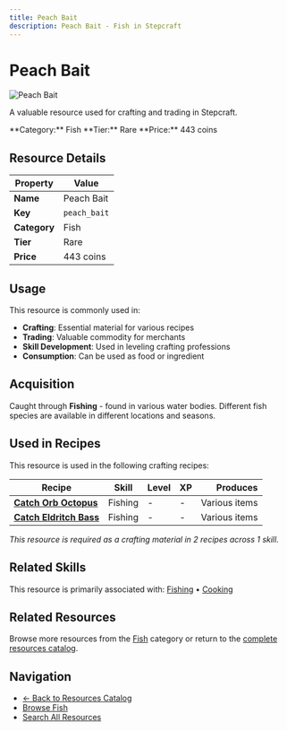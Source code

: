 ```yaml
---
title: Peach Bait
description: Peach Bait - Fish in Stepcraft
---
```


# Peach Bait

<div className="flex items-start gap-6 mb-8">
  <div className="flex-shrink-0">
    <img src="/assets/resources/fishing/peach_bait.png" alt="Peach Bait" className="w-24 h-24 border rounded-lg" />
  </div>
  <div className="flex-1">
    <div className="space-y-2">
      <p className="text-lg text-muted-foreground">A valuable resource used for crafting and trading in Stepcraft.</p>
      <div className="flex flex-wrap gap-4 text-sm">
        <span className="px-2 py-1 bg-blue-100 dark:bg-blue-900 rounded-md">
          **Category:** Fish
        </span>
        <span className="px-2 py-1 bg-blue-100 dark:bg-blue-900 rounded-md">
          **Tier:** Rare
        </span>
        <span className="px-2 py-1 bg-green-100 dark:bg-green-900 rounded-md">
          **Price:** 443 coins
        </span>
      </div>
    </div>
  </div>
</div>

## Resource Details

| Property | Value |
|----------|-------|
| **Name** | Peach Bait |
| **Key** | `peach_bait` |
| **Category** | Fish |
| **Tier** | Rare |
| **Price** | 443 coins |


## Usage

This resource is commonly used in:

- **Crafting**: Essential material for various recipes
- **Trading**: Valuable commodity for merchants
- **Skill Development**: Used in leveling crafting professions
- **Consumption**: Can be used as food or ingredient



## Acquisition

Caught through **Fishing** - found in various water bodies. Different fish species are available in different locations and seasons.


## Used in Recipes

This resource is used in the following crafting recipes:

| Recipe | Skill | Level | XP | Produces |
|--------|-------|-------|----|---------:|
| **[Catch Orb Octopus](/docs/skills/individual/fishing#orb_octopus)** | Fishing | - | - | Various items |
| **[Catch Eldritch Bass](/docs/skills/individual/fishing#eldritch_bass)** | Fishing | - | - | Various items |

*This resource is required as a crafting material in 2 recipes across 1 skill.*


## Related Skills

This resource is primarily associated with: [Fishing](/docs/skills/individual/fishing) • [Cooking](/docs/skills/individual/cooking)

## Related Resources

Browse more resources from the [Fish](/docs/resources#fish) category or return to the [complete resources catalog](/docs/resources).

## Navigation

- [← Back to Resources Catalog](/docs/resources)
- [Browse Fish](/docs/resources#fish)
- [Search All Resources](/search)
